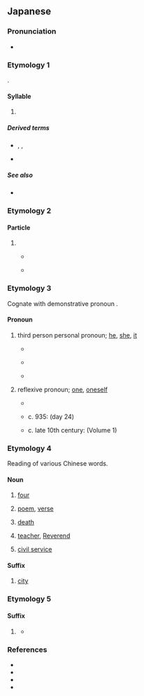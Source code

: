 {{also|じ|レ|乚}}
{{character info}}
==Japanese==
{{stroke order|strokes=1}}

===Pronunciation===
* {{ja-pron|a=Ja-Shi.oga}}

===Etymology 1===
{{ja-kana-mannyogana-etym}}.

====Syllable====
{{ja-syllable}}

# {{ja-kana-def}}

=====Derived terms=====
* {{ja-r|しゃ}}, {{ja-r|しゅ}}, {{ja-r|しょ}}
* {{ja-r|じ}}

=====See also=====
* {{list:Hiragana/ja}}

===Etymology 2===

====Particle====
{{ja-pos|particle}}

# {{n-g|Conjunctive particle. Follows items in a list of reasons.}}
#* {{RQ:ja:AB|000096/files/46691_27707}}
#*: {{ja-usex|見%渡す 限り 百%貨%店 みたい で、何処 で 切%符 を 売っている の か わからない '''し'''、プラットフォーム らしい もの も ない の で、間%違った の か な と 思って 又 石%段 を 上って見ると、丸キリ 知らない 繁%華 な 町 で ある。|み%わたす かぎり ひゃっ%か%てん みたい で、どこ で きっ%ぷ を うっている の か わからない '''し'''、プラットフォーム らし.い もの も ない の で、まち%がった の か な と おもって また いし%だん を のぼってみると、まるキリ しらない はん%か な まち で ある。|What I could see looked like a department store, I had no idea where tickets were being sold, and there wasn't anything like a platform. Wondering if I haven't come to the wrong place I once again walked up the stone stairs and a bustling street I wasn't familiar with filled my vision.}}
#* {{w2|ja|けいおん!|けいおん！}}
#*: {{ja-usex|「でも でも、私 運%動 音%痴 だ '''し'''、文%化%系 の クラブ も よく わからない '''し'''…」|「^でも でも、わたし うん%どう おん%ち だ '''し'''、ぶん%か%けい の クラブ も よく わからない '''し'''…」|"But&mdash;but I'm terrible at sports and I don't really know anything about the cultural clubs…"}}

===Etymology 3===
{{ja-kanjitab|alt=此,是,之,維,惟}}

Cognate with demonstrative pronoun {{ja-r|そ}}.

====Pronoun====
{{ja-pos|pronoun}}

# third person personal pronoun; [[he]], [[she]], [[it]]
#* {{RQ:Man'yōshū|5|904}}
#*: {{ux|ja|夕星乃 由布弊尓奈礼婆 伊射祢余登 手乎多豆佐波里 父母毛 表者奈佐我利 三枝之 中尓乎祢牟登 愛久 '''志'''我可多良倍婆}}
#* {{RQ:Man'yōshū|19|4191}}
#*: {{ux|ja|鵜河立 取左牟安由能 '''之'''我波多波 吾等尓可伎无気 念之念婆}}
#* {{RQ:Man'yōshū|19|4254}}
#*: {{ux|ja|八隅知之 吾大皇 秋花 '''之'''我色々尓 見賜 明米多麻比 酒見附 榮流今日之 安夜尓貴左}}
# reflexive pronoun; [[one]], [[oneself]]
#* {{RQ:Man'yōshū|18|4094}}
#*: {{ux|ja|八十伴雄乎 麻都呂倍乃 牟気乃麻尓々々 老人毛 女童児毛 '''之'''我願 心太良比尓 撫賜 治賜婆}}
#* c. 935: {{w|Tosa Nikki}} (day 24)
#*: {{ux|ja|廿四日。講師、むまのはなむけしにいでませり。ありとあるかみしも、わらはまでゑひしれて、一文字をだにしらぬもの、'''し'''があしは十文字にふみてぞあそぶ。}}
#* c. late 10th century: {{w|Ochikubo Monogatari}} (Volume 1)
#*: {{ux|ja|あなわかわかしの晝寢や。'''し'''が身のほど知らぬこそいと心憂けれ」とて、うちあざわらひ給ふ。}}

===Etymology 4===
Reading of various Chinese words.

====Noun====
{{ja-noun}}

# {{ja-def|四}} [[four]]
# {{ja-def|詩}} [[poem]], [[verse]]
# {{ja-def|死}} [[death]]
# {{ja-def|師}} [[teacher]], [[Reverend]]
# {{ja-def|仕}} [[civil service]]

====Suffix====
{{ja-pos|suffix}}

# {{ja-def|市}} [[city]]

===Etymology 5===

====Suffix====
{{ja-pos|suffix|し}}

# {{lb|ja|classical}} {{n-g|The adnominal form of {{m|ja|き|tr=ki|pos=past tense auxiliary}}.}}
#* {{quote-song|ja|year=1994|lyricist={{w2|ja|松任谷由実}}|composer={{w2|ja|松任谷由実}}|title={{w2|ja|春よ、来い (松任谷由実の曲)|春よ、来い}}|album=|url=|artist={{w2|ja|松任谷由実}}}}
#*: {{ja-usex|[[瞼]]%[[閉じる|閉じれ]]ば[[そこ]]に　[[愛]]をくれ'''し'''[[君]]の　[[なつかし]]き[[声]]がする|まぶた% とじれば そこ に　あい を くれ'''し''' きみ の　なつかしき こえ が する|When I close my eyelids, I hear by my side the voice of beloved you who gave me love}}

===References===
* {{cite-book
|last=Fujii
|first=Sadakazu
|coauthors=Keiji Inaga
|title=Shin Nihon Koten Bungaku Taikei 18: {{w|Ochikubo Monogatari}}, {{w|Sumiyoshi Monogatari}}
|publisher={{w|Iwanami Shoten}}
|date=1989
|location={{w|Tōkyō}}
|lang=ja
|isbn=4-00-240018-2
}}
* {{cite-book
|last=Hasegawa
|first=Masaharu
|coauthors=Yūichirō Imanishi, Hiroshi Itō, Hiroshi Yoshioka
|title=Shin Nihon Koten Bungaku Taikei 24: Tosa Nikki, Kagerō Nikki, Murasaki Shikibu Nikki, Sarashina Nikki
|publisher={{w|Iwanami Shoten}}
|date=1989
|location={{w|Tōkyō}}
|lang=ja
|isbn=4-00-240024-7
}}
* {{R:Man'yōshū 1}}
* {{R:Man'yōshū 4}}
